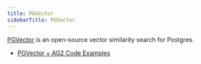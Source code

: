 ```yaml
---
title: PGVector
sidebarTitle: PGVector
---
```


[PGVector](https://github.com/pgvector/pgvector) is an open-source vector similarity search for Postgres.

- [PGVector + AG2 Code Examples](https://github.com/ag2ai/ag2/blob/main/notebook/agentchat_RetrieveChat_pgvector.ipynb)
